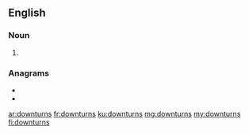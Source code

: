 ==English==

===Noun===
{{head|en|noun plural form}}

# {{plural of|downturn|lang=en}}

===Anagrams===
* {{l|en|turndowns}}
* {{l|en|turns down}}

[[ar:downturns]]
[[fr:downturns]]
[[ku:downturns]]
[[mg:downturns]]
[[my:downturns]]
[[fi:downturns]]